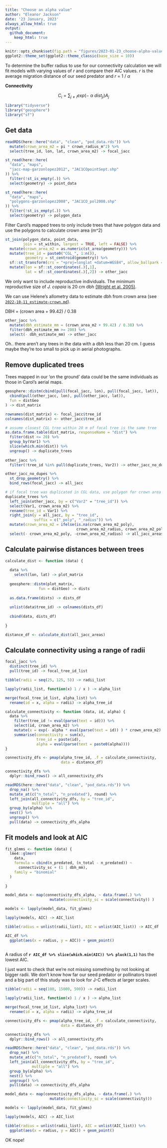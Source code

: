 ```yaml
---
title: "Choose an alpha value"
author: "Eleanor Jackson"
date: '23 January, 2023'
always_allow_html: true
output: 
  github_document:
    keep_html: true
---
```


```r
knitr::opts_chunk$set(fig.path = "figures/2023-01-23_choose-alpha-value/")
ggplot2::theme_set(ggplot2::theme_classic(base_size = 10))
```

To determine the buffer radius to use for our connectivity calculation 
we will fit models with varying values of *r* and compare their AIC values. 
_r_ is the average migration distance of our seed predator and *r* = 1 / $\alpha$

__Connectivity__\

$$C_{i} = \sum_{j \neq i} exp( -\ \alpha \ dist_{ji} ) A_{j}$$

```r
library("tidyverse")
library("geosphere")
library("sf")
```

## Get data

```r
readRDS(here::here("data", "clean", "pod_data.rds")) %>% 
  mutate(crown_area_m2 = pi * crown_radius_m^2) %>% 
  select(tree_id, lon, lat, crown_area_m2) -> focal_jacc

st_read(here::here(
  "data", "maps",
  "jacc-map-garzonlopez2012", "JAC1COpointSept.shp"
)) %>% 
  filter(!st_is_empty(.)) %>%
  select(geometry) -> point_data

st_read(here::here(
  "data", "maps",
  "polygons-garzonlopez2008", "JAC1CO_pol2008.shp"
)) %>% 
  filter(!st_is_empty(.)) %>%
  select(geometry) -> polygon_data
```

Filter Carol's mapped trees to only include trees that have polygon data 
and use the polygons to calculate crown area (m^2)

```r
st_join(polygon_data, point_data, 
        join = st_within, largest = TRUE, left = FALSE) %>%  
  mutate(crown_area_m2 = as.numeric(st_area(geometry))) %>% 
  mutate(tree_id = paste0("CGL_", 1:n()),
         geometry = st_centroid(geometry)) %>% 
  sf::st_transform(crs = "+proj=longlat +datum=WGS84", allow_ballpark = FALSE) %>% 
  mutate(lon = sf::st_coordinates(.)[,1],
         lat = sf::st_coordinates(.)[,2]) -> other_jacc
```


We only want to include reproductive individuals. The minimum reproductive size of *J. copaia* is 20 cm dbh [(Wright et al. 2005)](https://doi.org/10.1017/S0266467405002294).

We can use Helene's allometry data to estimate dbh from crown area 
(see [`2022-10-11_estimate-crown.md`](2022-10-11_estimate-crown.md)).

DBH = (crown area + 99.42) / 0.38

```r
other_jacc %>%
  mutate(dbh_estimate_mm = (crown_area_m2 + 99.42) / 0.38) %>%
  filter(dbh_estimate_mm >= 200) %>% 
  select(- dbh_estimate_mm) -> other_jacc
```

Oh.. there aren't any trees in the data with a dbh less than 20 cm. 
I guess maybe they're too small to pick up in aerial photographs.

## Remove duplicated trees

Trees mapped in our 'on the ground' data could be the same individuals as those in Carol's aerial maps.

```r
geosphere::distm(cbind(pull(focal_jacc, lon), pull(focal_jacc, lat)),
  cbind(pull(other_jacc, lon), pull(other_jacc, lat)),
  fun = distGeo
) -> dist_matrix

rownames(dist_matrix) <- focal_jacc$tree_id
colnames(dist_matrix) <- other_jacc$tree_id

# assume closest CGL tree within 20 m of focal tree is the same tree
as.data.frame.table(dist_matrix, responseName = "dist") %>%
  filter(dist <= 20) %>% 
  group_by(Var1) %>%
  slice(which.min(dist)) %>% 
  ungroup() -> duplicate_trees
  
other_jacc %>%
  filter(!tree_id %in% pull(duplicate_trees, Var2)) -> other_jacc_no_dupes

other_jacc_no_dupes %>% 
  st_drop_geometry() %>% 
  bind_rows(focal_jacc) -> all_jacc

# if focal tree was duplicated in CGL data, use polygon for crown area not radius
duplicate_trees %>%
  left_join(other_jacc, by = c("Var2" = "tree_id")) %>% 
  select(Var1, crown_area_m2) %>% 
  rename(tree_id = Var1) %>%
  right_join(y = all_jacc, by = "tree_id", 
             suffix = c("_poly", "_radius")) %>% 
  mutate(crown_area_m2 = ifelse(is.na(crown_area_m2_poly), 
                                crown_area_m2_radius, crown_area_m2_poly)) %>%
  select(- crown_area_m2_poly, -crown_area_m2_radius) -> all_jacc_areas
```

## Calculate pairwise distances between trees

```r
calculate_dist <- function (data) {
  
  data %>%
    select(lon, lat) -> plot_matrix
  
  geosphere::distm(plot_matrix, 
               fun = distGeo) -> dists
  
  as.data.frame(dists) -> dists_df
  
  unlist(data$tree_id) -> colnames(dists_df) 
  
  cbind(data, dists_df)
  
}

distance_df <- calculate_dist(all_jacc_areas)
```

## Calculate connectivity using a range of radii

```r

focal_jacc %>%
  distinct(tree_id) %>%
  pull(tree_id) -> focal_tree_id_list

tibble(radii = seq(25, 125, 5)) -> radii_list

lapply(radii_list, function(x) 1 / x ) -> alpha_list

merge(focal_tree_id_list, alpha_list) %>%
  rename(id = x, alpha = radii) -> alpha_tree_id

calculate_connectivity <- function (data, id, alpha) {
  data %>%
    filter(tree_id != eval(parse(text = id))) %>%
    select(id, crown_area_m2) %>%
    mutate(x = exp(- alpha * eval(parse(text = id)) ) * crown_area_m2) %>%
    summarise(connectivity = sum(x),
              tree_id = paste(id),
              alpha = eval(parse(text = paste0(alpha))))
}

connectivity_dfs <- pmap(alpha_tree_id, .f = calculate_connectivity, 
                         data = distance_df)

connectivity_dfs %>%
  dplyr::bind_rows() -> all_connectivity_dfs

readRDS(here::here("data", "clean", "pod_data.rds")) %>% 
  drop_na() %>% 
  mutate_at(c("n_total", "n_predated"), round) %>% 
  left_join(all_connectivity_dfs, by = "tree_id",
            multiple = "all") %>% 
  group_by(alpha) %>%
  nest() %>%
  ungroup() %>%
  pull(data) -> connectivity_dfs_alpha

```

## Fit models and look at AIC 

```r

fit_glmms <- function (data) {
  lme4::glmer(
    data,
    formula = cbind(n_predated, (n_total - n_predated)) ~ 
      connectivity_sc + (1 | dbh_mm),
    family = "binomial"
  )
  
}

model_data <- map(connectivity_dfs_alpha, ~ data.frame(.) %>%
                    mutate(connectivity_sc = scale(connectivity)) )

models <- lapply(model_data, fit_glmms)

lapply(models, AIC) -> AIC_list

tibble(radius = unlist(radii_list), AIC = unlist(AIC_list)) -> AIC_df

AIC_df %>%
  ggplot(aes(x = radius, y = AIC)) + geom_point()
  

```

A radius of **`r AIC_df %>% slice(which.min(AIC)) %>% pluck(1,1)`** has the lowest AIC.

I just want to check that we're not missing something by not looking at bigger radii. 
We don't know how far our seed predator or pollinators travel and 
a big part of this study was to look for J-C effects at larger scales.

```r
tibble(radii = seq(100, 15000, 500)) -> radii_list

lapply(radii_list, function(x) 1 / x ) -> alpha_list

merge(focal_tree_id_list, alpha_list) %>%
  rename(id = x, alpha = radii) -> alpha_tree_id

connectivity_dfs <- pmap(alpha_tree_id, .f = calculate_connectivity, 
                         data = distance_df)

connectivity_dfs %>%
  dplyr::bind_rows() -> all_connectivity_dfs

readRDS(here::here("data", "clean", "pod_data.rds")) %>% 
  drop_na() %>% 
  mutate_at(c("n_total", "n_predated"), round) %>%
  left_join(all_connectivity_dfs, by = "tree_id",
            multiple = "all") %>% 
  group_by(alpha) %>%
  nest() %>%
  ungroup() %>%
  pull(data) -> connectivity_dfs_alpha

model_data <- map(connectivity_dfs_alpha, ~ data.frame(.) %>%
                    mutate(connectivity_sc = scale(connectivity)))

models <- lapply(model_data, fit_glmms)

lapply(models, AIC) -> AIC_list

tibble(radius = unlist(radii_list), AIC = unlist(AIC_list)) %>%
  ggplot(aes(x = radius, y = AIC)) + geom_point()
```

OK nope!